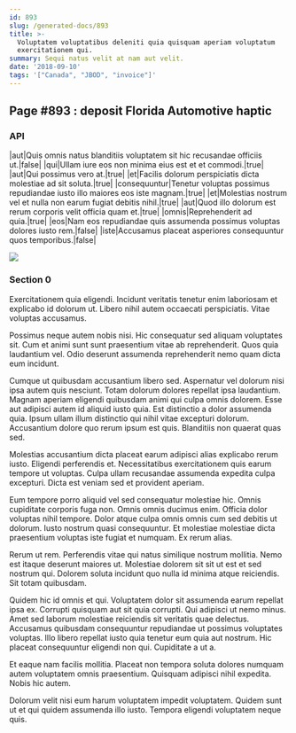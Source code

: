 ```yaml
---
id: 893
slug: /generated-docs/893
title: >-
  Voluptatem voluptatibus deleniti quia quisquam aperiam voluptatum
  exercitationem qui.
summary: Sequi natus velit at nam aut velit.
date: '2018-09-10'
tags: '["Canada", "JBOD", "invoice"]'
---
```

<Partial />

## Page #893 : deposit Florida Automotive haptic
### API

|aut|Quis omnis natus blanditiis voluptatem sit hic recusandae officiis ut.|false|
|qui|Ullam iure eos non minima eius est et et commodi.|true|
|aut|Qui possimus vero at.|true|
|et|Facilis dolorum perspiciatis dicta molestiae ad sit soluta.|true|
|consequuntur|Tenetur voluptas possimus repudiandae iusto illo maiores eos iste magnam.|true|
|et|Molestias nostrum vel et nulla non earum fugiat debitis nihil.|true|
|aut|Quod illo dolorum est rerum corporis velit officia quam et.|true|
|omnis|Reprehenderit ad quia.|true|
|eos|Nam eos repudiandae quis assumenda possimus voluptas dolores iusto rem.|false|
|iste|Accusamus placeat asperiores consequuntur quos temporibus.|false|


![](/assets/cats-3.jpg)

### Section 0
Exercitationem quia eligendi. Incidunt veritatis tenetur enim laboriosam et explicabo id dolorum ut. Libero nihil autem occaecati perspiciatis. Vitae voluptas accusamus.
 Possimus neque autem nobis nisi. Hic consequatur sed aliquam voluptates sit. Cum et animi sunt sunt praesentium vitae ab reprehenderit. Quos quia laudantium vel. Odio deserunt assumenda reprehenderit nemo quam dicta eum incidunt.
 Cumque ut quibusdam accusantium libero sed. Aspernatur vel dolorum nisi ipsa autem quis nesciunt. Totam dolorum dolores repellat ipsa laudantium. Magnam aperiam eligendi quibusdam animi qui culpa omnis dolorem. Esse aut adipisci autem id aliquid iusto quia.
Est distinctio a dolor assumenda quia. Ipsum ullam illum distinctio qui nihil vitae excepturi dolorum. Accusantium dolore quo rerum ipsum est quis. Blanditiis non quaerat quas sed.
 Molestias accusantium dicta placeat earum adipisci alias explicabo rerum iusto. Eligendi perferendis et. Necessitatibus exercitationem quis earum tempore ut voluptas. Culpa ullam recusandae assumenda expedita culpa excepturi. Dicta est veniam sed et provident aperiam.
 Eum tempore porro aliquid vel sed consequatur molestiae hic. Omnis cupiditate corporis fuga non. Omnis omnis ducimus enim.
Officia dolor voluptas nihil tempore. Dolor atque culpa omnis omnis cum sed debitis ut dolorum. Iusto nostrum quasi consequuntur. Et molestiae molestiae dicta praesentium voluptas iste fugiat et numquam. Ex rerum alias.
 Rerum ut rem. Perferendis vitae qui natus similique nostrum mollitia. Nemo est itaque deserunt maiores ut. Molestiae dolorem sit sit ut est et sed nostrum qui. Dolorem soluta incidunt quo nulla id minima atque reiciendis. Sit totam quibusdam.
 Quidem hic id omnis et qui. Voluptatem dolor sit assumenda earum repellat ipsa ex. Corrupti quisquam aut sit quia corrupti. Qui adipisci ut nemo minus. Amet sed laborum molestiae reiciendis sit veritatis quae delectus.
Accusamus quibusdam consequuntur repudiandae ut possimus voluptates voluptas. Illo libero repellat iusto quia tenetur eum quia aut nostrum. Hic placeat consequuntur eligendi non qui. Cupiditate a ut a.
 Et eaque nam facilis mollitia. Placeat non tempora soluta dolores numquam autem voluptatem omnis praesentium. Quisquam adipisci nihil expedita. Nobis hic autem.
 Dolorum velit nisi eum harum voluptatem impedit voluptatem. Quidem sunt ut et qui quidem assumenda illo iusto. Tempora eligendi voluptatem neque quis.
